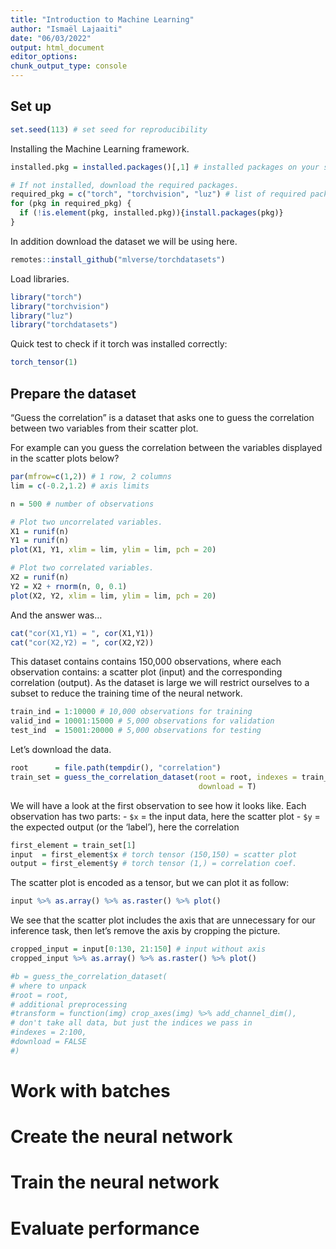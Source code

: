 ```yaml
---
title: "Introduction to Machine Learning"
author: "Ismaël Lajaaiti"
date: "06/03/2022"
output: html_document
editor_options: 
chunk_output_type: console
---
```


## Set up 

```r
set.seed(113) # set seed for reproducibility 
```

Installing the Machine Learning framework.

```r
installed.pkg = installed.packages()[,1] # installed packages on your system

# If not installed, download the required packages.
required_pkg = c("torch", "torchvision", "luz") # list of required packages 
for (pkg in required_pkg) {
  if (!is.element(pkg, installed.pkg)){install.packages(pkg)}
}
```

In addition download the dataset we will be using here.

```r
remotes::install_github("mlverse/torchdatasets")
```

Load libraries.

```r
library("torch") 
library("torchvision")
library("luz")
library("torchdatasets")
```

Quick test to check if it torch was installed correctly:

```r
torch_tensor(1)
```


## Prepare the dataset

"Guess the correlation" is a dataset that asks one to guess the correlation
between two variables from their scatter plot. 

For example can you guess the correlation between the variables displayed 
in the scatter plots below?

```r
par(mfrow=c(1,2)) # 1 row, 2 columns
lim = c(-0.2,1.2) # axis limits

n = 500 # number of observations

# Plot two uncorrelated variables.
X1 = runif(n)
Y1 = runif(n)
plot(X1, Y1, xlim = lim, ylim = lim, pch = 20)

# Plot two correlated variables.
X2 = runif(n)
Y2 = X2 + rnorm(n, 0, 0.1)
plot(X2, Y2, xlim = lim, ylim = lim, pch = 20)
```

And the answer was...

```r
cat("cor(X1,Y1) = ", cor(X1,Y1)) 
cat("cor(X2,Y2) = ", cor(X2,Y2)) 
```

This dataset contains contains 150,000 observations, where each observation 
contains: a scatter plot (input) and the corresponding correlation (output). 
As the dataset is large we will restrict ourselves to a subset to reduce 
the training time of the neural network.

```r
train_ind = 1:10000 # 10,000 observations for training 
valid_ind = 10001:15000 # 5,000 observations for validation 
test_ind  = 15001:20000 # 5,000 observations for testing 
```

Let's download the data.

```r
root      = file.path(tempdir(), "correlation")
train_set = guess_the_correlation_dataset(root = root, indexes = train_ind,
                                          download = T)
```

We will have a look at the first observation to see how it looks like.
Each observation has two parts: 
- `$x` = the input data, here the scatter plot 
- `$y` = the expected output (or the 'label'), here the correlation 

```r
first_element = train_set[1]
input  = first_element$x # torch tensor (150,150) = scatter plot 
output = first_element$y # torch tensor (1,) = correlation coef. 
```

The scatter plot is encoded as a tensor, but we can plot it as follow:

```r
input %>% as.array() %>% as.raster() %>% plot()
```

We see that the scatter plot includes the axis that are unnecessary for our 
inference task, then let's remove the axis by cropping the picture. 

```r
cropped_input = input[0:130, 21:150] # input without axis 
cropped_input %>% as.array() %>% as.raster() %>% plot()
```


```r
#b = guess_the_correlation_dataset(
# where to unpack
#root = root,
# additional preprocessing 
#transform = function(img) crop_axes(img) %>% add_channel_dim(),
# don't take all data, but just the indices we pass in
#indexes = 2:100,
#download = FALSE
#)
```


# Work with batches 

# Create the neural network 

# Train the neural network 

# Evaluate performance 




